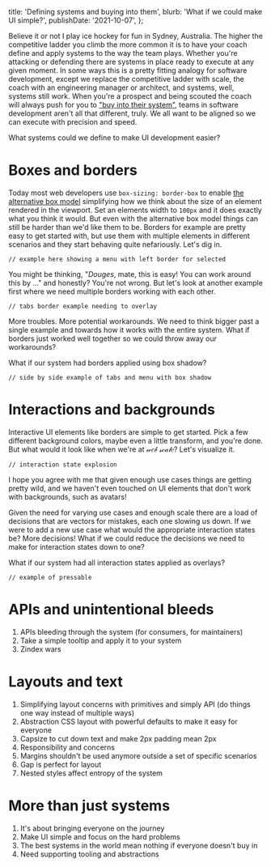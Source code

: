   title: 'Defining systems and buying into them',
  blurb: 'What if we could make UI simple?',
  publishDate: '2021-10-07',
};

Believe it or not I play ice hockey for fun in Sydney,
Australia.
The higher the competitive ladder you climb the more common it is to have your coach define and apply systems to the way the team plays.
Whether you're attacking or defending there are systems in place ready to execute at any given moment.
In some ways this is a pretty fitting analogy for software development,
except we replace the competitive ladder with scale,
the coach with an engineering manager or architect,
and systems,
well,
systems still work.
When you're a prospect and being scouted the coach will always push for you to ["buy into their system"](https://www.ncsasports.org/blog/2014/07/28/buy-program/),
teams in software development aren't all that different,
truly.
We all want to be aligned so we can execute with precision and speed.

What systems could we define to make UI development easier?

# Boxes and borders

Today most web developers use `box-sizing: border-box` to enable [the alternative box model](https://developer.mozilla.org/en-US/docs/Learn/CSS/Building_blocks/The_box_model#the_alternative_css_box_model) simplifying how we think about the size of an element rendered in the viewport.
Set an elements width to `100px` and it does exactly what you think it would.
But even with the alternative box model things can still be harder than we'd like them to be.
Borders for example are pretty easy to get started with,
but use them with multiple elements in different scenarios and they start behaving quite nefariously.
Let's dig in.

```
// example here showing a menu with left border for selected
```

You might be thinking,
"_Douges_,
mate,
this is easy!
You can work around this by …" and honestly?
You're not wrong.
But let's look at another example first where we need multiple borders working with each other.

```
// tabs border example needing to overlay
```

More troubles.
More potential workarounds.
We need to think bigger past a single example and towards how it works with the entire system.
What if borders just worked well together so we could throw away our workarounds?

What if our system had borders applied using box shadow?

```
// side by side example of tabs and menu with box shadow
```

# Interactions and backgrounds

Interactive UI elements like borders are simple to get started.
Pick a few different background colors,
maybe even a little transform,
and you're done.
But what would it look like when we're at 𝓌𝑒𝒷 𝓈𝒸𝒶𝓁𝑒?
Let's visualize it.

```
// interaction state explosion
```

I hope you agree with me that given enough use cases things are getting pretty wild,
and we haven't even touched on UI elements that don't work with backgrounds,
such as avatars!

Given the need for varying use cases and enough scale there are a load of decisions that are vectors for mistakes,
each one slowing us down.
If we were to add a new use case what would the appropriate interaction states be?
More decisions!
What if we could reduce the decisions we need to make for interaction states down to one?

What if our system had all interaction states applied as overlays?

```
// example of pressable
```

# APIs and unintentional bleeds

1. APIs bleeding through the system (for consumers, for maintainers)
1. Take a simple tooltip and apply it to your system
1. Zindex wars


# Layouts and text

1. Simplifying layout concerns with primitives and simply API (do things one way instead of multiple ways)
1. Abstraction CSS layout with powerful defaults to make it easy for everyone
1. Capsize to cut down text and make 2px padding mean 2px
1. Responsibility and concerns
1. Margins shouldn't be used anymore outside a set of specific scenarios
1. Gap is perfect for layout
1. Nested styles affect entropy of the system

# More than just systems

1. It's about bringing everyone on the journey
1. Make UI simple and focus on the hard problems
1. The best systems in the world mean nothing if everyone doesn't buy in
1. Need supporting tooling and abstractions
